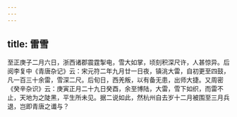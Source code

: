 ```yaml
---
---
---
```

title: 雷雪
---




至正庚子二月六日，浙西诸郡震霆掣电，雪大如掌，顷刻积深尺许，人甚惊异。后阅李复中《青唐杂记》云：宋元符二年九月廿一日夜，镇洮大雷，自初更至四鼓，凡一百三十余雷，雪深二尺。后旬日，西羌叛，以有备无患，出师大捷。又周密《癸辛杂识》云：庚寅正月二十九日癸酉，余至博陆，大雷，雪下如织，而雷不止，天地为之陡黑，平生所未见。据二说如此，然杭州自去岁十二月被围至三月兵退，岂即青唐之谶与？